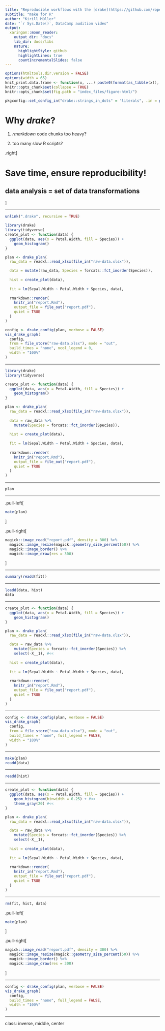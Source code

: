 ```yaml
---
title: "Reproducible workflows with the [drake](https://github.com/ropensci/drake) R package"
subtitle: "make for R"
author: "Kirill Müller"
date: "`r Sys.Date()`, DataCamp audition video"
output:
  xaringan::moon_reader:
    output_dir: "docs"
    lib_dir: docs/libs
    nature:
      highlightStyle: github
      highlightLines: true
      countIncrementalSlides: false
---
```


```r
options(htmltools.dir.version = FALSE)
options(width = 65)
knit_print.data.frame <- function(x, ...) paste0(format(as_tibble(x)), collapse = "\n")
knitr::opts_chunk$set(collapse = TRUE)
knitr::opts_chunk$set(fig.path = "index_files/figure-html/")

pkgconfig::set_config_in("drake::strings_in_dots" = "literals", .in = globalenv())
```

# Why *drake*?

1. *rmarkdown* code chunks too heavy?

2. too many slow R scripts?

.right[

# Save time, ensure reproducibility!

## data analysis = set of data transformations

]

---

```r
unlink(".drake", recursive = TRUE)
```

```r
library(drake)
library(tidyverse)
create_plot <- function(data) {
  ggplot(data, aes(x = Petal.Width, fill = Species)) +
    geom_histogram()
}

plan <- drake_plan(
  raw_data = readxl::read_xlsx(file_in("raw-data.xlsx")),

  data = mutate(raw_data, Species = forcats::fct_inorder(Species)),
  
  hist = create_plot(data),
  
  fit = lm(Sepal.Width ~ Petal.Width + Species, data),
  
  rmarkdown::render(
    knitr_in("report.Rmd"),
    output_file = file_out("report.pdf"),
    quiet = TRUE
  )
)
```

```r
config <- drake_config(plan, verbose = FALSE)
vis_drake_graph(
  config,
  from = file_store("raw-data.xlsx"), mode = "out",
  build_times = "none", ncol_legend = 0,
  width = "100%"
)
```

---

```r
library(drake)
library(tidyverse)

create_plot <- function(data) {
  ggplot(data, aes(x = Petal.Width, fill = Species)) +
    geom_histogram()
}

plan <- drake_plan(
  raw_data = readxl::read_xlsx(file_in("raw-data.xlsx")),
  
  data = raw_data %>%
    mutate(Species = forcats::fct_inorder(Species)),
  
  hist = create_plot(data),
  
  fit = lm(Sepal.Width ~ Petal.Width + Species, data),
  
  rmarkdown::render(
    knitr_in("report.Rmd"),
    output_file = file_out("report.pdf"),
    quiet = TRUE
  )
)
```

---

```r
plan
```

---

.pull-left[

```r
make(plan)
```

]

.pull-right[

```r
magick::image_read("report.pdf", density = 300) %>%
  magick::image_resize(magick::geometry_size_percent(50)) %>%
  magick::image_border() %>%
  magick::image_draw(res = 300)
```

]

---

```r
summary(readd(fit))
```

---

```r
loadd(data, hist)
data
```

---

```r
create_plot <- function(data) {
  ggplot(data, aes(x = Petal.Width, fill = Species)) +
    geom_histogram()
}

plan <- drake_plan(
  raw_data = readxl::read_xlsx(file_in("raw-data.xlsx")),

  data = raw_data %>% 
    mutate(Species = forcats::fct_inorder(Species)) %>%
    select(-X__1), #<<
  
  hist = create_plot(data),
  
  fit = lm(Sepal.Width ~ Petal.Width + Species, data),
  
  rmarkdown::render(
    knitr_in("report.Rmd"),
    output_file = file_out("report.pdf"),
    quiet = TRUE
  )
)
```

---

```r
config <- drake_config(plan, verbose = FALSE)
vis_drake_graph(
  config,
  from = file_store("raw-data.xlsx"), mode = "out",
  build_times = "none", full_legend = FALSE,
  width = "100%"
)
```

---

```r
make(plan)
readd(data)
```

---

```r
readd(hist)
```

---

```r
create_plot <- function(data) {
  ggplot(data, aes(x = Petal.Width, fill = Species)) +
    geom_histogram(binwidth = 0.25) + #<<
    theme_gray(20) #<<
}

plan <- drake_plan(
  raw_data = readxl::read_xlsx(file_in("raw-data.xlsx")),

  data = raw_data %>% 
    mutate(Species = forcats::fct_inorder(Species)) %>%
    select(-X__1),
  
  hist = create_plot(data),
  
  fit = lm(Sepal.Width ~ Petal.Width + Species, data),
  
  rmarkdown::render(
    knitr_in("report.Rmd"),
    output_file = file_out("report.pdf"),
    quiet = TRUE
  )
)
```

---

```r
rm(fit, hist, data)
```

.pull-left[

```r
make(plan)
```

]

.pull-right[

```r
magick::image_read("report.pdf", density = 300) %>%
  magick::image_resize(magick::geometry_size_percent(50)) %>%
  magick::image_border() %>%
  magick::image_draw(res = 300)
```

]

---

```r
config <- drake_config(plan, verbose = FALSE)
vis_drake_graph(
  config,
  build_times = "none", full_legend = FALSE,
  width = "100%"
)
```

---

class: inverse, middle, center
